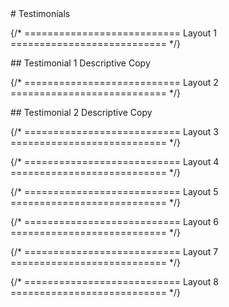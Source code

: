 
<main className="page-main">

<div className="page-title">
# Testimonials
</div>

{/* =========================== Layout 1 =========================== */}

<div className="intro-wrap">
  ## Testimonial 1
  Descriptive Copy
</div>

<TestimonialOne />

{/* =========================== Layout 2 =========================== */}

<div className="intro-wrap">
  ## Testimonial 2
  Descriptive Copy
</div>

<TestimonialTwo />

{/* =========================== Layout 3 =========================== */}

{/* =========================== Layout 4 =========================== */}

{/* =========================== Layout 5 =========================== */}

{/* =========================== Layout 6 =========================== */}

{/* =========================== Layout 7 =========================== */}

{/* =========================== Layout 8 =========================== */}

</main>